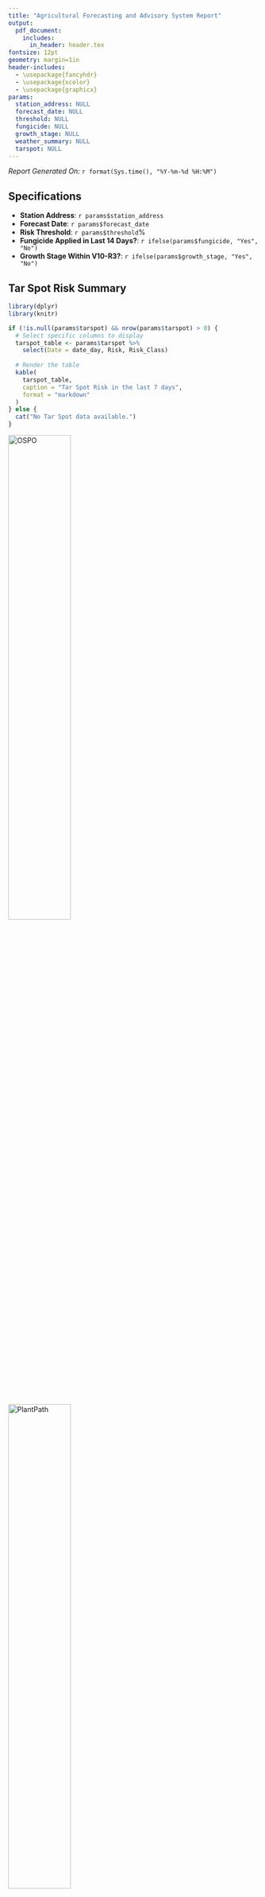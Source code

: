 ```yaml
---
title: "Agricultural Forecasting and Advisory System Report"
output: 
  pdf_document:
    includes:
      in_header: header.tex
fontsize: 12pt
geometry: margin=1in
header-includes:
  - \usepackage{fancyhdr}
  - \usepackage{xcolor}
  - \usepackage{graphicx}
params:
  station_address: NULL
  forecast_date: NULL
  threshold: NULL
  fungicide: NULL
  growth_stage: NULL
  weather_summary: NULL
  tarspot: NULL
---
```


*Report Generated On: *`r format(Sys.time(), "%Y-%m-%d %H:%M")`

## Specifications
- **Station Address**: `r params$station_address`
- **Forecast Date**: `r params$forecast_date`
- **Risk Threshold**: `r params$threshold`%
- **Fungicide Applied in Last 14 Days?**: `r ifelse(params$fungicide, "Yes", "No")`
- **Growth Stage Within V10-R3?**: `r ifelse(params$growth_stage, "Yes", "No")`

## Tar Spot Risk Summary
```r
library(dplyr)
library(knitr)

if (!is.null(params$tarspot) && nrow(params$tarspot) > 0) {
  # Select specific columns to display
  tarspot_table <- params$tarspot %>%
    select(Date = date_day, Risk, Risk_Class)
  
  # Render the table
  kable(
    tarspot_table,
    caption = "Tar Spot Risk in the last 7 days",
    format = "markdown"
  )
} else {
  cat("No Tar Spot data available.")
}
```

![OSPO](OPENSOURDA_color-flush.png){ width=50% }
![PlantPath](PLANPATHCO_color-flush.png){ width=50% }

### --------------------------------------------------------------------------------------------------------
**Note:** 
*This information is only a guide, and its based on multi-year research across multiple locations to generate the models that underlay the forecast risk. Contributors and data managers assume no liability resulting from the use of these estimates. These should be used as a part of a multi-pronged approach to pest management which includes scouting and other agricultural professional insight. Individuals making decisions based on this tool assume responsibility for results on those decisions.*

**Acknowledgments:**
*This report utilizes data from the Wisconet Weather Network. We acknowledge the contributions of researchers and staff from the University of Wisconsin-Madison, who developed the Tar Spot Forecasting model and the Open Source Program Office for their support on developing this tool.*

**Contact Information:** *Maria Oros, Data Scientist, Data Science Institute at UW-Madison, email: moros2@wisc.edu*